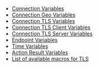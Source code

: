 - [Connection Variables](/docs/tls/traffic-policy/expressions/variables#connection-variables)
- [Connection Geo Variables](/docs/tls/traffic-policy/expressions/variables#connection-geo-variables)
- [Connection TLS Variables](/docs/tls/traffic-policy/expressions/variables#connection-tls-variables)
- [Connection TLS Client Variables](/docs/tls/traffic-policy/expressions/variables#connection-tls-client-variables)
- [Connection TLS Server Variables](/docs/tls/traffic-policy/expressions/variables#connection-tls-server-variables)
- [Endpoint Variables](/docs/tls/traffic-policy/expressions/variables#endpoint-variables)
- [Time Variables](/docs/tls/traffic-policy/expressions/variables#time-variables)
- [Action Result Variables](/docs/tls/traffic-policy/expressions/variables#action-result-variables)
- [List of available macros for TLS](/docs/tls/traffic-policy/expressions/macros)
